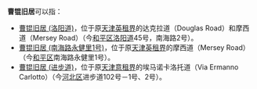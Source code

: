 '''曹锟旧居'''可以指：

* [[曹锟旧居_(洛阳道)|曹锟旧居 (洛阳道)]]，位于原[[天津英租界|天津英租界]]的达克拉道（Douglas Road）和摩西道（Mersey Road）（今[[和平区_(天津市)|和平区]][[洛阳道|洛阳道]]45号，南海路2号）。
* [[曹锟旧居_(南海路永健里1号)|曹锟旧居 (南海路永健里1号)]]，位于原[[天津英租界|天津英租界]]的摩西道（Mersey Road）（今[[和平区_(天津市)|和平区]]南海路永健里1号）。
* [[曹锟旧居_(进步道)|曹锟旧居 (进步道)]]，位于原[[天津意租界|天津意租界]]的埃马诺卡洛托道（Via Ermanno Carlotto）（今[[河北区|河北区]]进步道102号－1号、2号）。

{{Disambiguation|Cat=四字名人故居消歧义}}